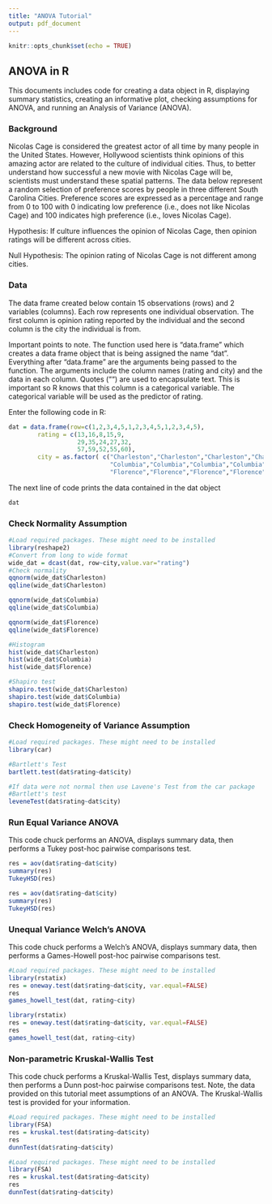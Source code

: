 ```yaml
---
title: "ANOVA Tutorial"
output: pdf_document
---
```


```r
knitr::opts_chunk$set(echo = TRUE)
```

## ANOVA in R
This documents includes code for creating a data object in R, displaying summary statistics, creating an informative plot, checking assumptions for ANOVA, and running an Analysis of Variance (ANOVA).

### Background
Nicolas Cage is considered the greatest actor of all time by many people in the United States. However, Hollywood scientists think opinions of this amazing actor are related to the culture of individual cities. Thus, to better understand how successful a new movie with Nicolas Cage will be, scientists must understand these spatial patterns. The data below represent a random selection of preference scores by people in three different South Carolina Cities. Preference scores are expressed as a percentage and range from 0 to 100 with 0 indicating low preference (i.e., does not like Nicolas Cage) and 100 indicates high preference (i.e., loves Nicolas Cage).

Hypothesis: If culture influences the opinion of Nicolas Cage, then opinion ratings will be different across cities.

Null Hypothesis: The opinion rating of Nicolas Cage is not different among cities.

### Data
The data frame created below contain 15 observations (rows) and 2 variables (columns). Each row represents one individual observation. The first column is opinion rating reported by the individual and the second column is the city the individual is from. 

Important points to note. The function used here is "data.frame" which creates a data frame object that is being assigned the name "dat". Everything after "data.frame" are the arguments being passed to the function. The arguments include the column names (rating and city) and the data in each column. Quotes ("") are used to encapsulate text. This is important so R knows that this column is a categorical variable. The categorical variable will be used as the predictor of rating.

Enter the following code in R:
```r
dat = data.frame(row=c(1,2,3,4,5,1,2,3,4,5,1,2,3,4,5),
        rating = c(13,16,8,15,9,
                   29,35,24,27,32,
                   57,59,52,55,60),
        city = as.factor( c("Charleston","Charleston","Charleston","Charleston","Charleston",
                            "Columbia","Columbia","Columbia","Columbia","Columbia",
                            "Florence","Florence","Florence","Florence","Florence")))
```
The next line of code prints the data contained in the dat object
```r
dat
```

### Check Normality Assumption

```r
#Load required packages. These might need to be installed
library(reshape2)
#Convert from long to wide format
wide_dat = dcast(dat, row~city,value.var="rating")
#Check normality
qqnorm(wide_dat$Charleston)
qqline(wide_dat$Charleston)

qqnorm(wide_dat$Columbia)
qqline(wide_dat$Columbia)

qqnorm(wide_dat$Florence)
qqline(wide_dat$Florence)

#Histogram
hist(wide_dat$Charleston)
hist(wide_dat$Columbia)
hist(wide_dat$Florence)

#Shapiro test
shapiro.test(wide_dat$Charleston)
shapiro.test(wide_dat$Columbia)
shapiro.test(wide_dat$Florence)

```

### Check Homogeneity of Variance Assumption

```r
#Load required packages. These might need to be installed
library(car)

#Bartlett's Test
bartlett.test(dat$rating~dat$city)

#If data were not normal then use Lavene's Test from the car package
#Bartlett's test
leveneTest(dat$rating~dat$city)

```
### Run Equal Variance ANOVA
This code chuck performs an ANOVA, displays summary data, then performs a Tukey post-hoc pairwise comparisons test.

```r
res = aov(dat$rating~dat$city)
summary(res)
TukeyHSD(res)
```

```r
res = aov(dat$rating~dat$city)
summary(res)
TukeyHSD(res)
```

### Unequal Variance Welch's ANOVA
This code chuck performs a Welch's ANOVA, displays summary data, then performs a Games-Howell post-hoc pairwise comparisons test.
```r
#Load required packages. These might need to be installed
library(rstatix)
res = oneway.test(dat$rating~dat$city, var.equal=FALSE)
res
games_howell_test(dat, rating~city)
```

```r
library(rstatix)
res = oneway.test(dat$rating~dat$city, var.equal=FALSE)
res
games_howell_test(dat, rating~city)
```

### Non-parametric Kruskal-Wallis Test
This code chuck performs a Kruskal-Wallis Test, displays summary data, then performs a Dunn post-hoc pairwise comparisons test. Note, the data provided on this tutorial meet assumptions of an ANOVA. The Kruskal-Wallis test is provided for your information.
```r
#Load required packages. These might need to be installed
library(FSA)
res = kruskal.test(dat$rating~dat$city)
res
dunnTest(dat$rating~dat$city)
```

```r
#Load required packages. These might need to be installed
library(FSA)
res = kruskal.test(dat$rating~dat$city)
res
dunnTest(dat$rating~dat$city)
```
